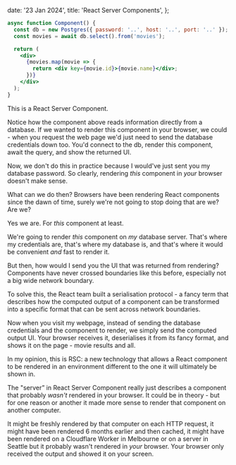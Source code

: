   date: '23 Jan 2024',
  title: 'React Server Components',
};

```jsx
async function Component() {
  const db = new Postgres({ password: '..', host: '..', port: '..' });
  const movies = await db.select().from('movies');

  return (
    <div>
      {movies.map(movie => {
        return <div key={movie.id}>{movie.name}</div>;
      })}
    </div>
  );
}
```

This is a React Server Component.

Notice how the component above reads information directly from a database. If we wanted to render this component in your browser, we could - when you request the web page we'd just need to send the database credentials down too. You'd connect to the db, render this component, await the query, and show the returned UI.

Now, we don't do this in practice because I would've just sent you my database password. So clearly, rendering _this_ component in _your_ browser doesn't make sense.

What can we do then? Browsers have been rendering React components since the dawn of time, surely we're not going to stop doing that are we? Are we?

Yes we are. For _this_ component at least.

We're going to render _this_ component on _my_ database server. That's where my credentials are, that's where my database is, and that's where it would be convenient _and_ fast to render it.

But then, how would I send you the UI that was returned from rendering? Components have never crossed boundaries like this before, especially not a big wide network boundary.

To solve this, the React team built a serialisation protocol - a fancy term that describes how the computed output of a component can be transformed into a specific format that can be sent across network boundaries.

Now when you visit my webpage, instead of sending the database credentials and the component to render, we simply send the computed output UI. Your browser receives it, deserialises it from its fancy format, and shows it on the page - movie results and all.

In my opinion, this is RSC: a new technology that allows a React component to be rendered in an environment different to the one it will ultimately be shown in.

The "server” in React Server Component really just describes a component that probably _wasn't_ rendered in your browser. It could be in theory - but for one reason or another it made more sense to render that component on another computer.

It might be freshly rendered by that computer on each HTTP request, it might have been rendered 6 months earlier and then cached, it might have been rendered on a Cloudflare Worker in Melbourne or on a server in Seattle but it probably wasn't rendered in _your_ browser. Your browser only received the output and showed it on your screen.
